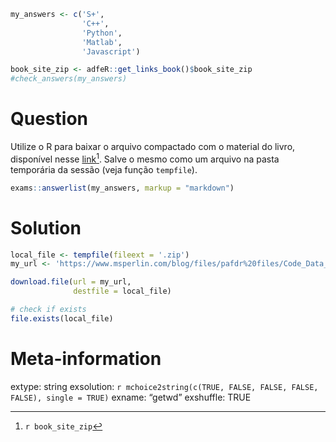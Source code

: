 ```r
my_answers <- c('S+', 
                'C++',
                'Python',
                'Matlab',
                'Javascript')

book_site_zip <- adfeR::get_links_book()$book_site_zip
#check_answers(my_answers)
```

Question
========

Utilize o R para baixar o arquivo compactado com o material do livro, disponível nesse [link](`r book_site_zip`)^[`r book_site_zip`]. Salve o mesmo como um arquivo na pasta temporária da sessão (veja função `tempfile`).

```r
exams::answerlist(my_answers, markup = "markdown")
```

Solution
================

```r
local_file <- tempfile(fileext = '.zip')
my_url <- 'https://www.msperlin.com/blog/files/pafdr%20files/Code_Data_pafdR.zip'

download.file(url = my_url, 
              destfile = local_file)

# check if exists
file.exists(local_file)
```


Meta-information
================
extype: string
exsolution: `r mchoice2string(c(TRUE, FALSE, FALSE, FALSE, FALSE), single = TRUE)`
exname: "getwd"
exshuffle: TRUE

